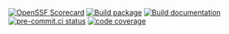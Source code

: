 [![OpenSSF Scorecard](https://api.scorecard.dev/projects/github.com/seedcase-project/seedcase-sprout/badge?raw=true)](https://scorecard.dev/viewer/?uri=github.com/seedcase-project/seedcase-sprout)
[![Build package](https://github.com/seedcase-project/seedcase-sprout/actions/workflows/build-package.yml/badge.svg)](https://github.com/seedcase-project/seedcase-sprout/actions/workflows/build-package.yml)
[![Build documentation](https://github.com/seedcase-project/seedcase-sprout/actions/workflows/build-website.yml/badge.svg)](https://github.com/seedcase-project/seedcase-sprout/actions/workflows/build-website.yml)
[![pre-commit.ci status](https://results.pre-commit.ci/badge/github/seedcase-project/seedcase-sprout/main.svg)](https://results.pre-commit.ci/latest/github/seedcase-project/seedcase-sprout/main)
[![code coverage](https://raw.githubusercontent.com/seedcase-project/seedcase-sprout/coverage/coverage.svg?raw=true)](https://htmlpreview.github.io/?https://raw.githubusercontent.com/seedcase-project/seedcase-sprout/coverage/index.html)
